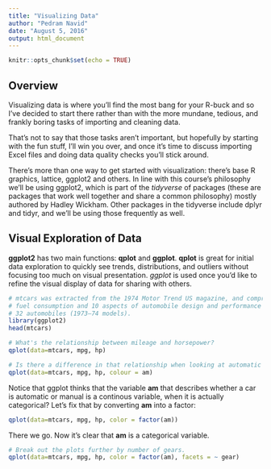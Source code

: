 ```yaml
---
title: "Visualizing Data"
author: "Pedram Navid"
date: "August 5, 2016"
output: html_document
---
```


```r
knitr::opts_chunk$set(echo = TRUE)
```

## Overview

Visualizing data is where you'll find the most bang for your R-buck and so I've
decided to start there rather than with the more mundane, tedious, and frankly
boring tasks of importing and cleaning data.

That's not to say that those tasks aren't important, but hopefully by starting
with the fun stuff, I'll win you over, and once it's time to discuss importing
Excel files and doing data quality checks you'll stick around.

There's more than one way to get started with visualization: there's base R
graphics, lattice, ggplot2 and others. In line with this course's philosophy
we'll be using ggplot2, which is part of the *tidyverse* of packages (these
are packages that work well together and share a common philosophy) mostly
authored by Hadley Wickham. Other packages in the tidyverse include dplyr and 
tidyr, and we'll be using those frequently as well. 

## Visual Exploration of Data

**ggplot2** has two main functions: **qplot** and **ggplot**. **qplot** is great
for initial data exploration to quickly see trends, distributions, and outliers
without focusing too much on visual presentation. *ggplot* is used once you'd
like to refine the visual display of data for sharing with others. 

```r
# mtcars was extracted from the 1974 Motor Trend US magazine, and comprises
# fuel consumption and 10 aspects of automobile design and performance for 
# 32 automobiles (1973–74 models).
library(ggplot2)
head(mtcars)

# What's the relationship between mileage and horsepower?
qplot(data=mtcars, mpg, hp)

# Is there a difference in that relationship when looking at automatic (0) or manual (1)?
qplot(data=mtcars, mpg, hp, colour = am)
```

Notice that ggplot thinks that the variable **am** that describes whether
a car is automatic or manual is a continous variable, when it is actually
categorical? Let's fix that by converting **am** into a factor:

```r
qplot(data=mtcars, mpg, hp, color = factor(am))
```

There we go. Now it's clear that **am** is a categorical variable. 

```r
# Break out the plots further by number of gears.
qplot(data=mtcars, mpg, hp, color = factor(am), facets = ~ gear)
```